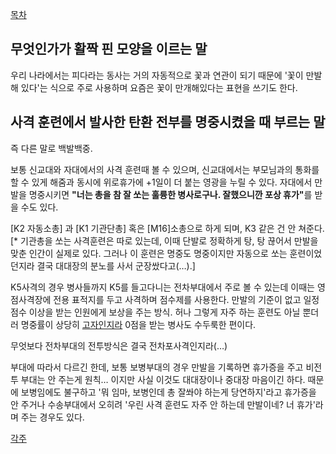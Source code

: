 [[목차]]

== 무엇인가가 활짝 핀 모양을 이르는 말 ==
우리 나라에서는 피다라는 동사는 거의 자동적으로 꽃과 연관이 되기 때문에 '꽃이 만발해 있다'는 식으로 주로 사용하며 요즘은 꽃이 만개해있다는 표현을 쓰기도 한다.
 

== 사격 훈련에서 발사한 탄환 전부를 명중시켰을 때 부르는 말 ==
즉 다른 말로 백발백중. 

보통 신교대와 자대에서의 사격 훈련때 볼 수 있으며, 신교대에서는 부모님과의 통화를 할 수 있게 해줌과 동시에 위로휴가에 +1일이 더 붙는 영광을 누릴 수 있다. 자대에서 만발을 명중시키면 '''"너는 총을 참 잘 쏘는 훌륭한 병사로구나. 잘했으니깐 포상 휴가"'''를 받을 수도 있다.

[K2 자동소총] 과 [K1 기관단총] 혹은 [M16]소총으로 하게 되며, K3 같은 건 안 쳐준다. [* 기관총을 쏘는 사격훈련은 따로 있는데, 이때 단발로 정확하게 탕, 탕 끊어서 만발을 맞춘 인간이 실제로 있다. 그러나 이 훈련은 명중도 명중이지만 자동으로 쏘는 훈련이었던지라 결국 대대장의 분노를 사서 군장쌌다고(…).] 

K5사격의 경우 병사들까지 K5를 들고다니는 전차부대에서 주로 볼 수 있는데 이때는 영점사격장에 전용 표적지를 두고 사격하며 점수제를 사용한다. 만발의 기준이 없고 일정 점수 이상을 받는 인원에게 보상을 주는 방식. 허나 그렇게 자주 하는 훈련도 아닐 뿐더러 명중률이 상당히 [[고자]]인지라 0점을 받는 병사도 수두룩한 편이다.

무엇보다 전차부대의 전투방식은 결국 전차포사격인지라(…)

부대에 따라서 다르긴 한데, 보통 보병부대의 경우 만발을 기록하면 휴가증을 주고 비전투 부대는 안 주는게 원칙… 이지만 사실 이것도 대대장이나 중대장 마음이긴 하다. 때문에 보병임에도 불구하고 '뭐 임마, 보병인데 총 잘쏴야 하는게 당연하지'라고 휴가증을 안 주거나 수송부대에서 오히려 '우린 사격 훈련도 자주 안 하는데 만발이네? 너 휴가'라며 주는 경우도 있다. 


[[각주]]
